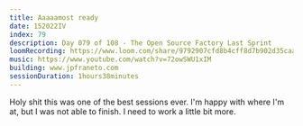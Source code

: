 ```yaml
---
title: Aaaaamost ready
date: 152022IV
index: 79
description: Day 079 of 108 - The Open Source Factory Last Sprint
loomRecording: https://www.loom.com/share/9792907cfd8b4cff8d7b902d35caafb0
music: https://www.youtube.com/watch?v=72owSWU1xIM
building: www.jpfraneto.com
sessionDuration: 1hours38minutes
---
```


Holy shit this was one of the best sessions ever. I'm happy with where I'm at, but I was not able to finish. I need to work a little bit more.
